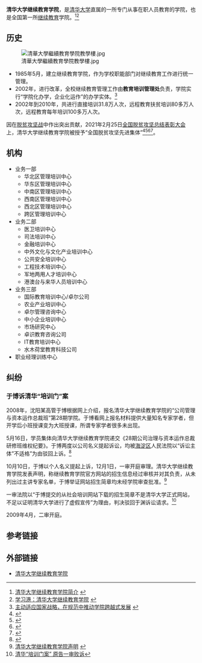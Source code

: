 {{Infobox University Department
 |名称              = 清华大学继续教育学院
 |其他名称        = School of Continuing Education, Tsinghua University
 |徽标              =
 |徽标说明        =
 |隶属              =[[清华大学|清华大学]]
 |建立时间        =1985年
 |关闭时间        =
 |类型              =学院
 |下属              =
 |主管官员        =
 |主席              =
 |党委书记        =[[刁庆军|刁庆军]]
 |院长              =[[胡东成|胡东成]]
 |常务副院长     =
 |副院长           =
 |系主任           =
 |所长              =
 |部长              =
 |主任              =
 |头衔              =
 |头衔人名        =
 |教师              =
 |员工              =770多人
 |学生              =
 |本科生           =
 |研究生           =
 |博士生           =
 |其他学生        =
 |地址              = {{CHN}}[[北京市|北京市]][[海淀区|海淀区]][[清华园|清华园]]
 |国家              =
 |省                 =
 |市                 =
 |坐标              = https://web.archive.org/web/20100209011516/http://www.sce.tsinghua.edu.cn/
 |网址              =
 |标志              =
 |脚注              =
}}
'''清华大学继续教育学院'''，是[[清华大学|清华大学]]直属的一所专门从事在职人员教育的学院，也是全国第一所[[继续教育|继续教育]]学院。<ref>[http://www.sce.tsinghua.edu.cn/situation/jianjie.jsp 清华大学继续教育学院简介] {{webarchive|url=https://web.archive.org/web/20100209070059/http://www.sce.tsinghua.edu.cn/situation/jianjie.jsp |date=2010-02-09 }}</ref><ref>[http://wangyuan.xuexigang.com/8008101002/ 学习港：清华大学继续教育学院] {{webarchive|url=https://web.archive.org/web/20101025171824/http://wangyuan.xuexigang.com/8008101002/ |date=2010-10-25 }}</ref>
==历史==
[[File:清華大學繼續教育學院教學樓.jpg|thumb]]
*1985年5月，建立继续教育学院，作为学校职能部门对继续教育工作进行统一管理。
*2002年，进行改革，全校继续教育管理工作由'''教育培训管理处'''负责，学院实行“学院化办学，企业化运作”的办学实体。<ref>[http://www.sce.tsinghua.edu.cn/situation/yq25/2010yq_cg.htm 主动适应国家战略，在规范中推动学院跨越式发展] {{webarchive|url=https://web.archive.org/web/20101216024719/http://www.sce.tsinghua.edu.cn/situation/yq25/2010yq_cg.htm |date=2010-12-16 }}</ref>
*2002年到2010年，共进行直接培训31.8万人次，远程教育扶贫培训80多万人次，远程教育每年培训100多万人次。

因在[[脱贫攻坚战|脱贫攻坚战]]中作出突出贡献，2021年2月25日[[全国脱贫攻坚总结表彰大会|全国脱贫攻坚总结表彰大会]]上，清华大学继续教育学院被授予“全国脱贫攻坚先进集体”<ref>{{Cite web|title=关于全国脱贫攻坚先进个人先进集体拟表彰对象的公示|url=https://www.chinanews.com/gn/2021/02-10/9409480.shtml|accessdate=2021-03-12|work=[[中新网|中新网]]|archive-date=2021-02-15|archive-url=https://web.archive.org/web/20210215003222/http://www.chinanews.com/gn/2021/02-10/9409480.shtml|dead-url=no}}</ref><ref>{{Cite web|title=全国脱贫攻坚1981名先进个人和1501个先进集体名单发布|url=https://www.thepaper.cn/newsDetail_forward_11460123|accessdate=2021-03-12|work=[[澎湃新闻|澎湃新闻]]|archive-date=2021-02-28|archive-url=https://web.archive.org/web/20210228125058/https://www.thepaper.cn/newsDetail_forward_11460123|dead-url=no}}</ref><ref>{{Cite web|title=全国脱贫攻坚先进个人1981名、先进集体1501个 名单公布|url=https://www.bjnews.com.cn/detail/161425514215596.html|accessdate=2021-03-12|work=[[北京新闻网|北京新闻网]]|archive-date=2021-08-20|archive-url=https://web.archive.org/web/20210820171915/https://www.bjnews.com.cn/detail/161425514215596.html|dead-url=no}}</ref><ref>{{Cite web|title=全国脱贫攻坚先进集体名单（1501个）|url=http://sn.people.com.cn/n2/2021/0226/c378287-34594296.html|accessdate=2021-03-12|work=[[人民网|人民网]]|archive-date=2021-07-19|archive-url=https://web.archive.org/web/20210719052429/http://sn.people.com.cn/n2/2021/0226/c378287-34594296.html|dead-url=no}}</ref>。

==机构==

* 业务一部
** 华北区管理培训中心   
** 华东区管理培训中心
** 中南区管理培训中心
** 西南区管理培训中心
** 西北区管理培训中心
** 跨区管理培训中心
* 业务二部
** 医卫培训中心
** 司法培训中心   
** 金融培训中心
** 中外文化与文化产业培训中心
** 公共安全培训中心
** 工程技术培训中心
** 军地两用人才培训中心
** 港澳台与来华人员培训中心
* 业务三部
** 国际教育培训中心/卓尔公司
** 农业产业培训中心
** 卓尔管理咨询中心
** 中小企业培训中心
** 市场研究中心
** 卓识教育咨询公司
** IT教育培训中心
** 水木荷堂教育科技公司
* 职业经理训练中心

== 纠纷 ==
===于博诉清华“培训门”案===
2008年，沈阳某高管于博根据网上介绍，报名清华大学继续教育学院的“公司管理与资本运作总裁班”第28期学院。于博看网上报名材料提供大量知名专家学者，但开学后小班授课变为大班授课，所谓专家学者很多未出现。

5月16日，学员集体向清华大学继续教育学院递交《28期公司治理与资本运作总裁研修班维权纪要》。于博两度以公司名义提起诉讼，均被[[海淀区|海淀区]]人民法院以“诉讼主体”不适格”为由驳回上诉。<ref>{{Cite web |url=http://www.caijing.com.cn/2008-12-02/110033507.html |title=财经网：清华大学继续教育学院被诉虚假办学 |access-date=2010-10-01 |archive-date=2016-03-04 |archive-url=https://web.archive.org/web/20160304192327/http://www.caijing.com.cn/2008-12-02/110033507.html |dead-url=no }}</ref>

10月10日，于博以个人名义提起上诉，12月1日，一审开庭审理。清华大学继续教育学院发表声明，称继续教育学院官方网站的招生信息经过审核并对其负责，从未列出过主讲专家名单，于博举证网站招生简章均未经学院审查批准。<ref>[http://news.tsinghua.edu.cn/new/readnews.php?id=19528 清华大学继续教育学院声明] {{webarchive|url=https://web.archive.org/web/20160304142612/http://news.tsinghua.edu.cn/new/readnews.php?id=19528 |date=2016-03-04 }}</ref>

一审法院以“于博提交的从社会培训网站下载的招生简章不是清华大学正式网站，不足以证明清华大学进行了虚假宣传”为理由，判决驳回于渊诉讼请求。<ref>[http://bjyouth.ynet.com/article.jsp?oid=48156286 清华“培训门案” 原告一审败诉]{{dead link|date=2018年3月 |bot=InternetArchiveBot |fix-attempted=yes }}</ref>

2009年4月，二审开庭。

== 参考链接 ==
{{Reflist}}

==外部链接==
* [https://web.archive.org/web/20100209011516/http://www.sce.tsinghua.edu.cn/ 清华大学继续教育学院]

{{清华大学/院系}}